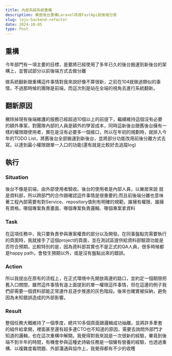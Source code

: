 ```yaml
---
title: 內部系統系統重構
description: 樂居後台重構Laravel改成FastApi前後端分席
slug: leju-backend-refactor
date: 2024-10-05
type: Post
---
```


## 重構

<p>今年部門有一項主要的目標，是要將已經使用了多年已久的後台搬運到新後台的架構上，並嘗試部分以前後端方式去做分離</p>

<p>做系統翻新跟重構這件事情對我來說好像不算很新，之前在104就做過類似的事情，不過那時候的團隊是前端，而這次則是站在全端的視角去進行系統翻新。</p>

<h2>翻新原因</h2>

<p>撇除掉現有後端維護的服務已經超過10個以上的前提下，繼續維持這個沒有必要的額外專案，對團隊內部的人員是額外的學習成本，同時這新後台跟舊後台擁有一樣的權限跟使用者，實在是沒有必要多一個接口，所以在年初的規劃時，就排入今年的TODO List，將舊後台全部搬運到新後台，並將部分功能改用前後分離方式去寫。以達到最小權限跟單一入口的功能(還有就是比較好去追蹤log)</p>

<h2>執行</h2>

<h3>Situation</h3>

<p>後台不像是前端，由外部使用者驗收。後台的使用者是內部人員，以樂居來說 就是資料部，所以跨部門的合作跟確認這件事情是很重要的;而且前後端分離也意味著工程內部需要有對Service、repository值則有明確的規範，誰擁有權限、誰擁有資格。哪個專案負責畫面、哪個專案負責邏輯、哪個專案拿資料</p>

<h3>Task</h3>

<p>
在這項任務中，我只要負責參與專案權責的部分以及開發。在同事盤點完需要執行的頁面時，我就接手了這個project的頁面，並在測試區提供給資料部驗證功能是否符合預期。比較特別的是，因為資料部其實也不是正式的QA人員，很多時候都是happy path，會發生預期以外，或是沒有盤點出來的錯誤。
</p>

<h3>Action</h3>

<p>所以我提出在原有的流程上，在正式環境中先開放兩邊的路口，並約定一個期限把舊入口關閉，雖然這件事情有違上面提到的單一權限這件事情，但在這邊的例子我們卻需要一個資料部能正常運作且逐步推進的灰色階段。後來也確實被採納，避免因為未知錯誤造成的外部影響。</p>

<h3>Result</h3>
<p>整個任務大概維持了一個季度，總共10多個頁面跟邏輯成功抽離，並將許多牽套的組件給拿開，裡面甚至還有超多連CTO也不知道的原因，需要去詢問外部門才知道的邏輯，也在這次重構中解開。我覺得對我來說是一次很新的經驗，畢竟到後端不到半年的時間，有機會參與這種史詩級任務是一個蠻有營養的經驗，也透過重構、以複雜度看問題、外部溝通與協作上，我覺得都有不少的收穫</p>